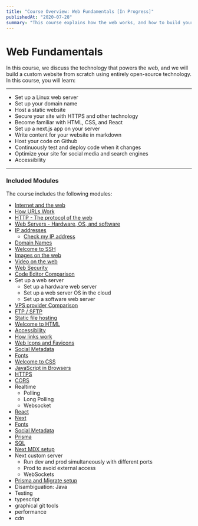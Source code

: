 ```yaml
---
title: "Course Overview: Web Fundamentals [In Progress]"
publishedAt: "2020-07-28"
summary: "This course explains how the web works, and how to build your own site"
---
```


# Web Fundamentals

In this course, we discuss the technology that powers the web, and we will build a custom website from scratch using entirely open-source technology. In this course, you will learn:

---
- Set up a Linux web server
- Set up your domain name
- Host a static website
- Secure your site with HTTPS and other technology
- Become familiar with HTML, CSS, and React
- Set up a next.js app on your server
- Write content for your website in markdown
- Host your code on Github
- Continuously test and deploy code when it changes
- Optimize your site for social media and search engines
- Accessibility
---

### Included Modules

The course includes the following modules:

- [Internet and the web](/internet-web)
- [How URLs Work](/url-anatomy)
- [HTTP - The protocol of the web](/http)
- [Web Servers - Hardware, OS, and software](/web-servers)
- [IP addresses](/ip-addresses)
  - [Check my IP address](/check-my-ip)
- [Domain Names](/domain-names)
- [Welcome to SSH](/ssh)
- [Images on the web](/web-images)
- [Video on the web](/web-video)
- [Web Security](/web-security)
- [Code Editor Comparison](/code-editor-comparison)
- Set up a web server
  - Set up a hardware web server
  - Set up a web server OS in the cloud
  - Set up a software web server
- [VPS provider Comparison](/vps-providers)
- [FTP / SFTP](/ftp-sftp)
- [Static file hosting](/static-hosting)
- [Welcome to HTML](/html)
- [Accessibility](/accessibility)
- [How links work](/how-links-work)
- [Web Icons and Favicons](/web-icons)
- [Social Metadata](/social-metadata)
- [Fonts](/fonts)
- [Welcome to CSS](/css)
- [JavaScript in Browsers](/javascript-in-browsers)
- [HTTPS](/https)
- [CORS](/CORS)
- Realtime
  - Polling
  - Long Polling
  - Websocket
- [React](/react)
- [Next](/nextjs)
- [Fonts](/fonts)
- [Social Metadata](/social-metadata)
- [Prisma](/prisma)
- [SQL](/sql)
- [Next MDX setup](/setup-next-mdx)
- Next custom server
  - Run dev and prod simultaneously with different ports
  - Prod to avoid external access
  - WebSockets
- [Prisma and Migrate setup](/setup-prisma-migrate)
- Disambiguation: Java
- Testing
- typescript
- graphical git tools
- performance
- cdn

<!--- © Aven LLC and Aven Contributors. Licensed under Creative Commons CC BY-NC-SA 4.0 https://creativecommons.org/licenses/by-nc-sa/4.0/ -->
